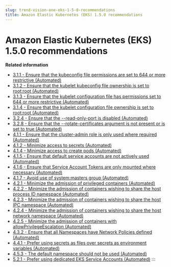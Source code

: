 ```yaml
---
slug: trend-vision-one-eks-1-5-0-recommendations
title: Amazon Elastic Kubernetes (EKS) 1.5.0 recommendations
---
```

# Amazon Elastic Kubernetes (EKS) 1.5.0 recommendations

**Related information**

- [3.1.1 - Ensure that the kubeconfig file permissions are set to 644 or more restrictive (Automated)](cis-eks-311.mdx)
- [3.1.2 - Ensure that the kubelet kubeconfig file ownership is set to root:root (Automated)](cis-eks-312.mdx)
- [3.1.3 - Ensure that the kubelet configuration file has permissions set to 644 or more restrictive (Automated)](cis-eks-313.mdx)
- [3.1.4 - Ensure that the kubelet configuration file ownership is set to root:root (Automated)](cis-eks-314.mdx)
- [3.2.4 - Ensure that the --read-only-port is disabled (Automated)](cis-eks-324.mdx)
- [3.2.8 - Ensure that the --rotate-certificates argument is not present or is set to true (Automated)](cis-eks-328.mdx)
- [4.1.1 - Ensure that the cluster-admin role is only used where required (Automated)](cis-eks-411.mdx)
- [4.1.2 - Minimize access to secrets (Automated)](cis-eks-412.mdx)
- [4.1.4 - Minimize access to create pods (Automated)](cis-eks-414.mdx)
- [4.1.5 - Ensure that default service accounts are not actively used (Automated)](cis-eks-415.mdx)
- [4.1.6 - Ensure that Service Account Tokens are only mounted where necessary (Automated)](cis-eks-416.mdx)
- [4.1.7 - Avoid use of system:masters group (Automated)](cis-eks-417.mdx)
- [4.2.1 - Minimize the admission of privileged containers (Automated)](cis-eks-421.mdx)
- [4.2.2 - Minimize the admission of containers wishing to share the host process ID namespace (Automated)](cis-eks-422.mdx)
- [4.2.3 - Minimize the admission of containers wishing to share the host IPC namespace (Automated)](cis-eks-423.mdx)
- [4.2.4 - Minimize the admission of containers wishing to share the host network namespace (Automated)](cis-eks-424.mdx)
- [4.2.5 - Minimize the admission of containers with allowPrivilegeEscalation (Automated)](cis-eks-425.mdx)
- [4.3.2 - Ensure that all Namespaces have Network Policies defined (Automated)](cis-eks-432.mdx)
- [4.4.1 - Prefer using secrets as files over secrets as environment variables (Automated)](cis-eks-441.mdx)
- [4.5.3 - The default namespace should not be used (Automated)](cis-eks-453.mdx)
- [5.2.1 - Prefer using dedicated EKS Service Accounts (Automated)](cis-eks-521.mdx)
:::

